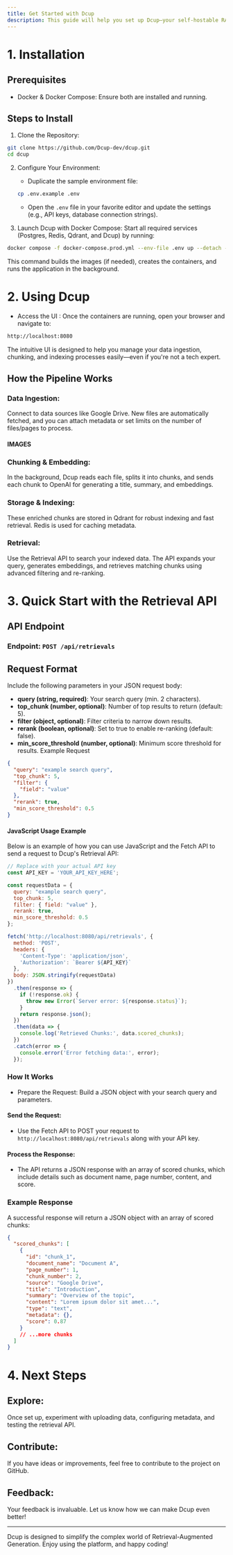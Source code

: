 ```yaml
---
title: Get Started with Dcup
description: This guide will help you set up Dcup—your self-hostable RAG-as-a-Service platform—and show you how to interact with its Retrieval API using JavaScript. (Cloud version coming soon!)
---
```

# 1. Installation
## Prerequisites
- Docker & Docker Compose: Ensure both are installed and running.

## Steps to Install
1. Clone the Repository:
```bash
git clone https://github.com/Dcup-dev/dcup.git
cd dcup
```
2. Configure Your Environment:
    - Duplicate the sample environment file:
    ```bash
    cp .env.example .env
    ```
    - Open the `.env` file in your favorite editor and update the settings (e.g., API keys, database connection strings).

3. Launch Dcup with Docker Compose:
Start all required services (Postgres, Redis, Qdrant, and Dcup) by running:
```bash 
docker compose -f docker-compose.prod.yml --env-file .env up --detach --remove-orphans
```
This command builds the images (if needed), creates the containers, and runs the application in the background.

# 2. Using Dcup
- Access the UI :
Once the containers are running, open your browser and navigate to:
```bash
http://localhost:8080
```
The intuitive UI is designed to help you manage your data ingestion, chunking, and indexing processes easily—even if you're not a tech expert.

## How the Pipeline Works
### Data Ingestion:
Connect to data sources like Google Drive. New files are automatically fetched, and you can attach metadata or set limits on the number of files/pages to process.

#### IMAGES

### Chunking & Embedding:
In the background, Dcup reads each file, splits it into chunks, and sends each chunk to OpenAI for generating a title, summary, and embeddings.

### Storage & Indexing:
These enriched chunks are stored in Qdrant for robust indexing and fast retrieval. Redis is used for caching metadata.

### Retrieval:
Use the Retrieval API to search your indexed data. The API expands your query, generates embeddings, and retrieves matching chunks using advanced filtering and re-ranking.

# 3. Quick Start with the Retrieval API
## API Endpoint
### Endpoint: `POST /api/retrievals`
## Request Format
Include the following parameters in your JSON request body:
- **query (string, required)**: Your search query (min. 2 characters).
- **top_chunk (number, optional)**: Number of top results to return (default: 5).
- **filter (object, optional)**: Filter criteria to narrow down results.
- **rerank (boolean, optional)**: Set to true to enable re-ranking (default: false).
- **min_score_threshold (number, optional)**: Minimum score threshold for results.
Example Request
```json
{
  "query": "example search query",
  "top_chunk": 5,
  "filter": {
    "field": "value"
  },
  "rerank": true,
  "min_score_threshold": 0.5
}
````
#### JavaScript Usage Example
Below is an example of how you can use JavaScript and the Fetch API to send a request to Dcup's Retrieval API:
```js
// Replace with your actual API key
const API_KEY = 'YOUR_API_KEY_HERE';

const requestData = {
  query: "example search query",
  top_chunk: 5,
  filter: { field: "value" },
  rerank: true,
  min_score_threshold: 0.5
};

fetch('http://localhost:8080/api/retrievals', {
  method: 'POST',
  headers: {
    'Content-Type': 'application/json',
    'Authorization': `Bearer ${API_KEY}`
  },
  body: JSON.stringify(requestData)
})
  .then(response => {
    if (!response.ok) {
      throw new Error(`Server error: ${response.status}`);
    }
    return response.json();
  })
  .then(data => {
    console.log('Retrieved Chunks:', data.scored_chunks);
  })
  .catch(error => {
    console.error('Error fetching data:', error);
  });
```
### How It Works
- Prepare the Request:
Build a JSON object with your search query and parameters.

#### Send the Request:
- Use the Fetch API to POST your request to `http://localhost:8080/api/retrievals` along with your API key.

#### Process the Response:
- The API returns a JSON response with an array of scored chunks, which include details such as document name, page number, content, and score.

### Example Response
A successful response will return a JSON object with an array of scored chunks:
```json
{
  "scored_chunks": [
    {
      "id": "chunk_1",
      "document_name": "Document A",
      "page_number": 1,
      "chunk_number": 2,
      "source": "Google Drive",
      "title": "Introduction",
      "summary": "Overview of the topic",
      "content": "Lorem ipsum dolor sit amet...",
      "type": "text",
      "metadata": {},
      "score": 0.87
    }
    // ...more chunks
  ]
}
```
# 4. Next Steps
## Explore:
Once set up, experiment with uploading data, configuring metadata, and testing the retrieval API.

## Contribute:
If you have ideas or improvements, feel free to contribute to the project on GitHub.

## Feedback:
Your feedback is invaluable. Let us know how we can make Dcup even better!

---
Dcup is designed to simplify the complex world of Retrieval-Augmented Generation. Enjoy using the platform, and happy coding!

